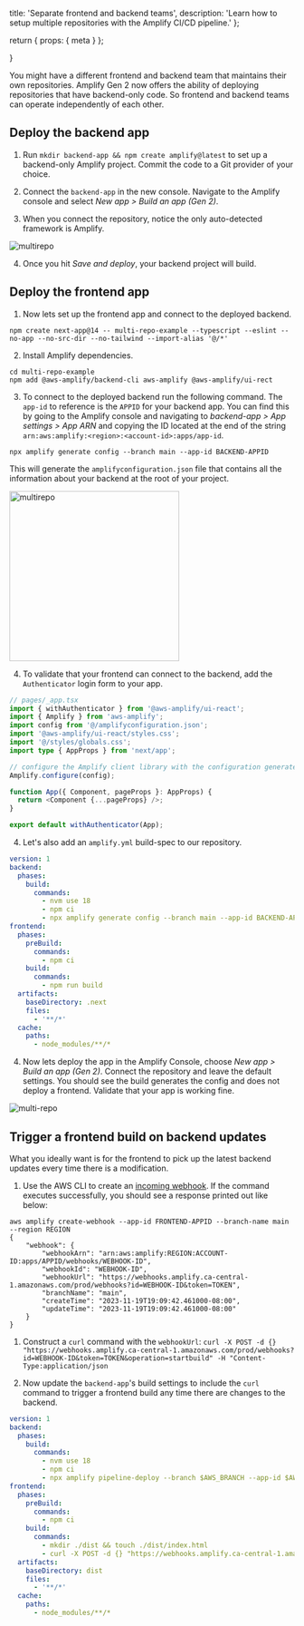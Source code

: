   title: 'Separate frontend and backend teams',
  description:
    'Learn how to setup multiple repositories with the Amplify CI/CD pipeline.'
};

  return {
    props: {
      meta
    }
  };

}

You might have a different frontend and backend team that maintains their own repositories. Amplify Gen 2 now offers the ability of deploying repositories that have backend-only code. So frontend and backend teams can operate independently of each other.

## Deploy the backend app

1. Run `mkdir backend-app && npm create amplify@latest` to set up a backend-only Amplify project. Commit the code to a Git provider of your choice.

1. Connect the `backend-app` in the new console. Navigate to the Amplify console and select _New app > Build an app (Gen 2)_.

1. When you connect the repository, notice the only auto-detected framework is Amplify.

![multirepo](/images/gen2/fullstack-branching/multirepo1.png)

4. Once you hit _Save and deploy_, your backend project will build.

## Deploy the frontend app

1. Now lets set up the frontend app and connect to the deployed backend.

```
npm create next-app@14 -- multi-repo-example --typescript --eslint --no-app --no-src-dir --no-tailwind --import-alias '@/*'

```

2. Install Amplify dependencies.

```
cd multi-repo-example
npm add @aws-amplify/backend-cli aws-amplify @aws-amplify/ui-rect
```

3. To connect to the deployed backend run the following command. The `app-id` to reference is the `APPID` for your backend app. You can find this by going to the Amplify console and navigating to _backend-app > App settings > App ARN_ and copying the ID located at the end of the string `arn:aws:amplify:<region>:<account-id>:apps/app-id`.

```
npx amplify generate config --branch main --app-id BACKEND-APPID
```

This will generate the `amplifyconfiguration.json` file that contains all the information about your backend at the root of your project.

<img
  src="/images/gen2/fullstack-branching/multirepo3.png"
  alt="multirepo"
  width="300"
/>

4. To validate that your frontend can connect to the backend, add the `Authenticator` login form to your app.

```ts
// pages/_app.tsx
import { withAuthenticator } from '@aws-amplify/ui-react';
import { Amplify } from 'aws-amplify';
import config from '@/amplifyconfiguration.json';
import '@aws-amplify/ui-react/styles.css';
import '@/styles/globals.css';
import type { AppProps } from 'next/app';

// configure the Amplify client library with the configuration generated by `amplify sandbox`
Amplify.configure(config);

function App({ Component, pageProps }: AppProps) {
  return <Component {...pageProps} />;
}

export default withAuthenticator(App);
```

4. Let's also add an `amplify.yml` build-spec to our repository.

```yaml
version: 1
backend:
  phases:
    build:
      commands:
        - nvm use 18
        - npm ci
        - npx amplify generate config --branch main --app-id BACKEND-APPID
frontend:
  phases:
    preBuild:
      commands:
        - npm ci
    build:
      commands:
        - npm run build
  artifacts:
    baseDirectory: .next
    files:
      - '**/*'
  cache:
    paths:
      - node_modules/**/*
```

4. Now lets deploy the app in the Amplify Console, choose _New app > Build an app (Gen 2)_. Connect the repository and leave the default settings. You should see the build generates the config and does not deploy a frontend. Validate that your app is working fine.

![multi-repo](/images/gen2/fullstack-branching/multirepo4.png)

## Trigger a frontend build on backend updates

What you ideally want is for the frontend to pick up the latest backend updates every time there is a modification.

1. Use the AWS CLI to create an [incoming webhook](https://docs.aws.amazon.com/amplify/latest/userguide/webhooks.html). If the command executes successfully, you should see a response printed out like below:

```
aws amplify create-webhook --app-id FRONTEND-APPID --branch-name main  --region REGION
{
    "webhook": {
        "webhookArn": "arn:aws:amplify:REGION:ACCOUNT-ID:apps/APPID/webhooks/WEBHOOK-ID",
        "webhookId": "WEBHOOK-ID",
        "webhookUrl": "https://webhooks.amplify.ca-central-1.amazonaws.com/prod/webhooks?id=WEBHOOK-ID&token=TOKEN",
        "branchName": "main",
        "createTime": "2023-11-19T19:09:42.461000-08:00",
        "updateTime": "2023-11-19T19:09:42.461000-08:00"
    }
}
```

1. Construct a `curl` command with the `webhookUrl`: `curl -X POST -d {} "https://webhooks.amplify.ca-central-1.amazonaws.com/prod/webhooks?id=WEBHOOK-ID&token=TOKEN&operation=startbuild" -H "Content-Type:application/json`

1. Now update the `backend-app`'s build settings to include the `curl` command to trigger a frontend build any time there are changes to the backend.

``` yaml
version: 1
backend:
  phases:
    build:
      commands:
        - nvm use 18
        - npm ci
        - npx amplify pipeline-deploy --branch $AWS_BRANCH --app-id $AWS_APP_ID
frontend:
  phases:
    preBuild:
      commands:
        - npm ci
    build:
      commands:
        - mkdir ./dist && touch ./dist/index.html
        - curl -X POST -d {} "https://webhooks.amplify.ca-central-1.amazonaws.com/prod/webhooks?id=WEBHOOK-ID&token=TOKEN&operation=startbuild" -H "Content-Type:application/json"
  artifacts:
    baseDirectory: dist
    files:
      - '**/*'
  cache:
    paths:
      - node_modules/**/*
```
